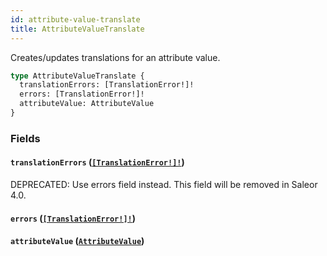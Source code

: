 ```yaml
---
id: attribute-value-translate
title: AttributeValueTranslate
---
```


Creates/updates translations for an attribute value.

```graphql
type AttributeValueTranslate {
  translationErrors: [TranslationError!]!
  errors: [TranslationError!]!
  attributeValue: AttributeValue
}
```

### Fields

#### `translationErrors` ([`[TranslationError!]!`](../../../developer/api-reference/objects/translation-error))

<span class="badge badge--warning">DEPRECATED: Use errors field instead. This field will be removed in Saleor 4.0.</span>

#### `errors` ([`[TranslationError!]!`](../../../developer/api-reference/objects/translation-error))

#### `attributeValue` ([`AttributeValue`](../../../developer/api-reference/objects/attribute-value))
